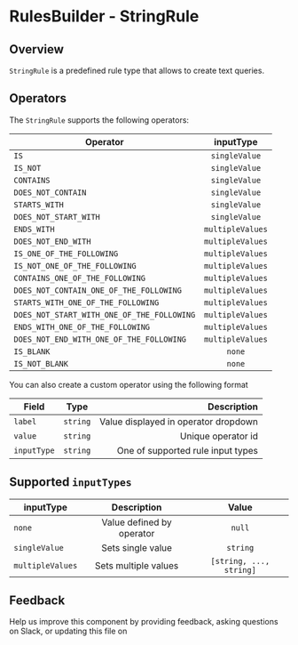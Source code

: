 

# RulesBuilder - StringRule

## Overview

`StringRule` is a predefined rule type that allows to create text queries.

<Preview>
  <Story id="experimental-rulesbuilder-stringrule--usage" />
</Preview>

## Operators

The `StringRule` supports the following operators:

| Operator                                   |    inputType     |
| ------------------------------------------ | :--------------: |
| `IS`                                       |  `singleValue`   |
| `IS_NOT`                                   |  `singleValue`   |
| `CONTAINS`                                 |  `singleValue`   |
| `DOES_NOT_CONTAIN`                         |  `singleValue`   |
| `STARTS_WITH`                              |  `singleValue`   |
| `DOES_NOT_START_WITH`                      |  `singleValue`   |
| `ENDS_WITH`                                | `multipleValues` |
| `DOES_NOT_END_WITH`                        | `multipleValues` |
| `IS_ONE_OF_THE_FOLLOWING`                  | `multipleValues` |
| `IS_NOT_ONE_OF_THE_FOLLOWING`              | `multipleValues` |
| `CONTAINS_ONE_OF_THE_FOLLOWING`            | `multipleValues` |
| `DOES_NOT_CONTAIN_ONE_OF_THE_FOLLOWING`    | `multipleValues` |
| `STARTS_WITH_ONE_OF_THE_FOLLOWING`         | `multipleValues` |
| `DOES_NOT_START_WITH_ONE_OF_THE_FOLLOWING` | `multipleValues` |
| `ENDS_WITH_ONE_OF_THE_FOLLOWING`           | `multipleValues` |
| `DOES_NOT_END_WITH_ONE_OF_THE_FOLLOWING`   | `multipleValues` |
| `IS_BLANK`                                 |      `none`      |
| `IS_NOT_BLANK`                             |      `none`      |

You can also create a custom operator using the following format

| Field       |   Type   |                          Description |
| ----------- | :------: | -----------------------------------: |
| `label`     | `string` | Value displayed in operator dropdown |
| `value`     | `string` |                   Unique operator id |
| `inputType` | `string` |    One of supported rule input types |

## Supported `inputTypes`

| inputType        |        Description        |          Value          |
| ---------------- | :-----------------------: | :---------------------: |
| `none`           | Value defined by operator |         `null`          |
| `singleValue`    |     Sets single value     |        `string`         |
| `multipleValues` |   Sets multiple values    | `[string, ..., string]` |

## Feedback

Help us improve this component by providing feedback, asking questions
on Slack, or updating this file on

